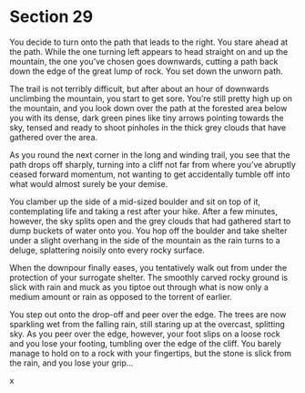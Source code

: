# Section 29 {#sec-29}

You decide to turn onto the path that leads to the right.
You stare ahead at the path. While the one turning left appears to head straight on and up the mountain, the one you’ve chosen goes downwards, cutting a path back down the edge of the great lump of rock. You set down the unworn path.

The trail is not terribly difficult, but after about an hour of downwards unclimbing the mountain, you start to get sore. You’re still pretty high up on the mountain, and you look down over the path at the forested area below you with its dense, dark green pines like tiny arrows pointing towards the sky, tensed and ready to shoot pinholes in the thick grey clouds that have gathered over the area. 

As you round the next corner in the long and winding trail, you see that the path drops off sharply, turning into a cliff not far from where you’ve abruptly ceased forward momentum, not wanting to get accidentally tumble off into what would almost surely be your demise.

You clamber up the side of a mid-sized boulder and sit on top of it, contemplating life and taking a rest after your hike. After a few minutes, however, the sky splits open and the grey clouds that had gathered start to dump buckets of water onto you. You hop off the boulder and take shelter under a slight overhang in the side of the mountain as the rain turns to a deluge, splattering noisily onto every rocky surface. 

When the downpour finally eases, you tentatively walk out from under the protection of your surrogate shelter. The smoothly carved rocky ground is slick with rain and muck as you tiptoe out through what is now only a medium amount or rain as opposed to the torrent of earlier.

You step out onto the drop-off and peer over the edge. The trees are now sparkling wet from the falling rain, still staring up at the overcast, splitting sky. As you peer over the edge, however, your foot slips on a loose rock and you lose your footing, tumbling over the edge of the cliff. You barely manage to hold on to a rock with your fingertips, but the stone is slick from the rain, and you lose your grip...

x
